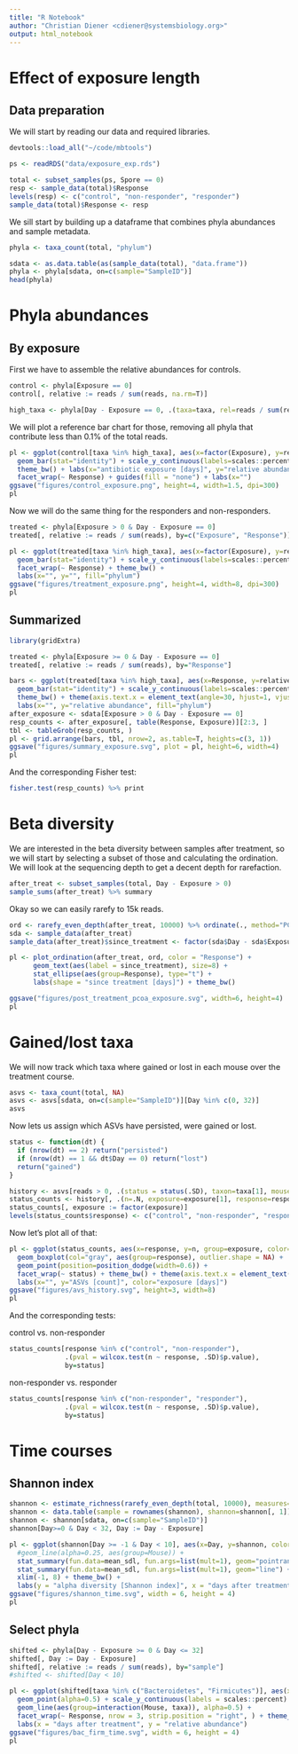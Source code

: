 ```yaml
---
title: "R Notebook"
author: "Christian Diener <cdiener@systemsbiology.org>"
output: html_notebook
---
```


# Effect of exposure length

## Data preparation

We will start by reading our data and required libraries.

```r
devtools::load_all("~/code/mbtools")

ps <- readRDS("data/exposure_exp.rds")

total <- subset_samples(ps, Spore == 0)
resp <- sample_data(total)$Response
levels(resp) <- c("control", "non-responder", "responder")
sample_data(total)$Response <- resp
```

We sill start by building up a dataframe that combines phyla abundances and sample metadata.

```r
phyla <- taxa_count(total, "phylum")

sdata <- as.data.table(as(sample_data(total), "data.frame"))
phyla <- phyla[sdata, on=c(sample="SampleID")]
head(phyla)
```

# Phyla abundances

## By exposure

First we have to assemble the relative abundances for controls.

```r
control <- phyla[Exposure == 0]
control[, relative := reads / sum(reads, na.rm=T)]

high_taxa <- phyla[Day - Exposure == 0, .(taxa=taxa, rel=reads / sum(reads)), by="sample"][rel > 1e-3, unique(taxa)] 
```

We will plot a reference bar chart for those, removing all phyla that contribute less than 0.1% of the total reads.

```r
pl <- ggplot(control[taxa %in% high_taxa], aes(x=factor(Exposure), y=relative, fill=taxa)) + 
  geom_bar(stat="identity") + scale_y_continuous(labels=scales::percent) +
  theme_bw() + labs(x="antibiotic exposure [days]", y="relative abundance") +
  facet_wrap(~ Response) + guides(fill = "none") + labs(x="")
ggsave("figures/control_exposure.png", height=4, width=1.5, dpi=300)
pl
```

Now we will do the same thing for the responders and non-responders.

```r
treated <- phyla[Exposure > 0 & Day - Exposure == 0]
treated[, relative := reads / sum(reads), by=c("Exposure", "Response")]

pl <- ggplot(treated[taxa %in% high_taxa], aes(x=factor(Exposure), y=relative, fill=taxa)) + 
  geom_bar(stat="identity") + scale_y_continuous(labels=scales::percent) +
  facet_wrap(~ Response) + theme_bw() +
  labs(x="", y="", fill="phylum")
ggsave("figures/treatment_exposure.png", height=4, width=8, dpi=300)
pl
```

## Summarized

```r
library(gridExtra)

treated <- phyla[Exposure >= 0 & Day - Exposure == 0]
treated[, relative := reads / sum(reads), by="Response"]

bars <- ggplot(treated[taxa %in% high_taxa], aes(x=Response, y=relative, fill=taxa)) + 
  geom_bar(stat="identity") + scale_y_continuous(labels=scales::percent) +
  theme_bw() + theme(axis.text.x = element_text(angle=30, hjust=1, vjust=1)) +
  labs(x="", y="relative abundance", fill="phylum")
after_exposure <- sdata[Exposure > 0 & Day - Exposure == 0]
resp_counts <- after_exposure[, table(Response, Exposure)][2:3, ]
tbl <- tableGrob(resp_counts, )
pl <- grid.arrange(bars, tbl, nrow=2, as.table=T, heights=c(3, 1))
ggsave("figures/summary_exposure.svg", plot = pl, height=6, width=4)
pl
```

And the corresponding Fisher test:

```r
fisher.test(resp_counts) %>% print
```

# Beta diversity

We are interested in the beta diversity between samples after treatment, so we will start by selecting a subset of those
and calculating the ordination. We will look at the sequencing depth to get a decent depth for rarefaction.

```r
after_treat <- subset_samples(total, Day - Exposure > 0)
sample_sums(after_treat) %>% summary
```

Okay so we can easily rarefy to 15k reads.

```r
ord <- rarefy_even_depth(after_treat, 10000) %>% ordinate(., method="PCoA", distance = "bray")
sda <- sample_data(after_treat)
sample_data(after_treat)$since_treatment <- factor(sda$Day - sda$Exposure)

pl <- plot_ordination(after_treat, ord, color = "Response") +
      geom_text(aes(label = since_treatment), size=8) +
      stat_ellipse(aes(group=Response), type="t") +
      labs(shape = "since treatment [days]") + theme_bw()

ggsave("figures/post_treatment_pcoa_exposure.svg", width=6, height=4)
pl  
```

# Gained/lost taxa

We will now track which taxa where gained or lost in each mouse over the treatment course.

```r
asvs <- taxa_count(total, NA)
asvs <- asvs[sdata, on=c(sample="SampleID")][Day %in% c(0, 32)]
asvs
```

Now lets us assign which ASVs have persisted, were gained or lost.

```r
status <- function(dt) {
  if (nrow(dt) == 2) return("persisted")
  if (nrow(dt) == 1 && dt$Day == 0) return("lost")
  return("gained")
}

history <- asvs[reads > 0, .(status = status(.SD), taxon=taxa[1], mouse=Mouse[1], exposure=Exposure[1], response=Response[1]), by=c("Mouse", "taxa")]
status_counts <- history[, .(n=.N, exposure=exposure[1], response=response[1]), by=c("mouse", "status")]
status_counts[, exposure := factor(exposure)]
levels(status_counts$response) <- c("control", "non-responder", "responder")
```

Now let's plot all of that:

```r
pl <- ggplot(status_counts, aes(x=response, y=n, group=exposure, color=exposure)) +
  geom_boxplot(col="gray", aes(group=response), outlier.shape = NA) +
  geom_point(position=position_dodge(width=0.6)) + 
  facet_wrap(~ status) + theme_bw() + theme(axis.text.x = element_text(angle=30, hjust=1, vjust=1)) +
  labs(x="", y="ASVs [count]", color="exposure [days]")
ggsave("figures/avs_history.svg", height=3, width=8)
pl
```

And the corresponding tests:

control vs. non-responder

```r
status_counts[response %in% c("control", "non-responder"), 
              .(pval = wilcox.test(n ~ response, .SD)$p.value), 
              by=status]
```

non-responder vs. responder

```r
status_counts[response %in% c("non-responder", "responder"), 
              .(pval = wilcox.test(n ~ response, .SD)$p.value), 
              by=status]
```

# Time courses

## Shannon index

```r
shannon <- estimate_richness(rarefy_even_depth(total, 10000), measures="Shannon")
shannon <- data.table(sample = rownames(shannon), shannon=shannon[, 1])
shannon <- shannon[sdata, on=c(sample="SampleID")]
shannon[Day>=0 & Day < 32, Day := Day - Exposure]

pl <- ggplot(shannon[Day >= -1 & Day < 10], aes(x=Day, y=shannon, color=Response)) + 
  #geom_line(alpha=0.25, aes(group=Mouse)) +  
  stat_summary(fun.data=mean_sdl, fun.args=list(mult=1), geom="pointrange") +
  stat_summary(fun.data=mean_sdl, fun.args=list(mult=1), geom="line") +
  xlim(-1, 8) + theme_bw() + 
  labs(y = "alpha diversity [Shannon index]", x = "days after treatment")
ggsave("figures/shannon_time.svg", width = 6, height = 4)
pl
```

## Select phyla

```r
shifted <- phyla[Day - Exposure >= 0 & Day <= 32]
shifted[, Day := Day - Exposure]
shifted[, relative := reads / sum(reads), by="sample"]
#shifted <- shifted[Day < 10]

pl <- ggplot(shifted[taxa %in% c("Bacteroidetes", "Firmicutes")], aes(x=Day, y=relative, col=taxa)) +
  geom_point(alpha=0.5) + scale_y_continuous(labels = scales::percent) +
  geom_line(aes(group=interaction(Mouse, taxa)), alpha=0.5) + 
  facet_wrap(~ Response, nrow = 3, strip.position = "right", ) + theme_bw() +
  labs(x = "days after treatment", y = "relative abundance")
ggsave("figures/bac_firm_time.svg", width = 6, height = 4)
pl
```